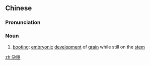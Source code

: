 ==Chinese==
{{zh-forms}}

===Pronunciation===
{{zh-pron
|m=yùnsuì
|c=jan6 seoi6
|mn=qz,xm,zz:īn-sūi
|cat=n
}}

===Noun===
{{zh-noun}}

# {{lb|zh|agriculture}} [[booting]]; [[embryonic]] [[development]] of [[grain]] while still on the [[stem]]

[[zh:孕穗]]